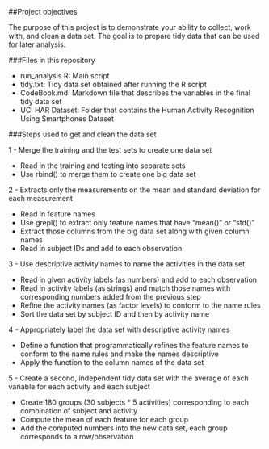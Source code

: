 ##Project objectives

The purpose of this project is to demonstrate your ability to collect, work with, and clean a data set. The goal is to prepare tidy data that can be used for later analysis.

###Files in this repository

- run_analysis.R: Main script
- tidy.txt: Tidy data set obtained after running the R script
- CodeBook.md: Markdown file that describes the variables in the final tidy data set
- UCI HAR Dataset: Folder that contains the Human Activity Recognition Using Smartphones Dataset

###Steps used to get and clean the data set

1 - Merge the training and the test sets to create one data set

- Read in the training and testing into separate sets
- Use rbind() to merge them to create one big data set

2 - Extracts only the measurements on the mean and standard deviation for each measurement

- Read in feature names
- Use grepl() to extract only feature names that have "mean()" or "std()"
- Extract those columns from the big data set along with given column names
- Read in subject IDs and add to each observation

3 - Use descriptive activity names to name the activities in the data set

- Read in given activity labels (as numbers) and add to each observation
- Read in activity labels (as strings) and match those names with corresponding numbers added from the previous step
- Refine the activity names (as factor levels) to conform to the name rules
- Sort the data set by subject ID and then by activity name

4 - Appropriately label the data set with descriptive activity names

- Define a function that programmatically refines the feature names to conform to the name rules and make the names descriptive
- Apply the function to the column names of the data set

5 - Create a second, independent tidy data set with the average of each variable for each activity and each subject

- Create 180 groups (30 subjects * 5 activities) corresponding to each combination of subject and activity
- Compute the mean of each feature for each group
- Add the computed numbers into the new data set, each group corresponds to a row/observation